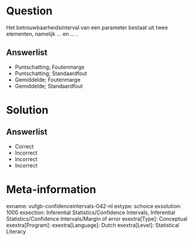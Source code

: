 Question
========

Het betrouwbaarheidsinterval van een parameter bestaat uit twee elementen, namelijk ... en ... .
  
Answerlist
----------
* Puntschatting; Foutenmarge
* Puntschatting; Standaardfout
* Gemiddelde; Foutenmarge
* Gemiddelde; Standaardfout

Solution
========

Answerlist
----------
* Correct
* Incorrect
* Incorrect
* Incorrect

Meta-information
================
exname: vufgb-confidenceintervals-042-nl
extype: schoice
exsolution: 1000
exsection: Inferential Statistics/Confidence Intervals, Inferential Statistics/Confidence Intervals/Margin of error
exextra[Type]: Conceptual
exextra[Program]: 
exextra[Language]: Dutch
exextra[Level]: Statistical Literacy